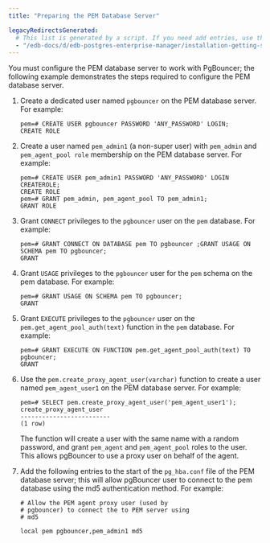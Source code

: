 ```yaml
---
title: "Preparing the PEM Database Server"

legacyRedirectsGenerated:
  # This list is generated by a script. If you need add entries, use the `legacyRedirects` key.
  - "/edb-docs/d/edb-postgres-enterprise-manager/installation-getting-started/pgbouncer-configuration-guide/8.0/preparing_the_pem_database_server.html"
---
```


You must configure the PEM database server to work with PgBouncer; the following example demonstrates the steps required to configure the PEM database server.

1.  Create a dedicated user named `pgbouncer` on the PEM database server. For example:

    ```text
    pem=# CREATE USER pgbouncer PASSWORD 'ANY_PASSWORD' LOGIN;
    CREATE ROLE
    ```

2.  Create a user named `pem_admin1` (a non-super user) with `pem_admin` and `pem_agent_pool role` membership on the PEM database server. For example:

    ```text
    pem=# CREATE USER pem_admin1 PASSWORD 'ANY_PASSWORD' LOGIN
    CREATEROLE;
    CREATE ROLE
    pem=# GRANT pem_admin, pem_agent_pool TO pem_admin1;
    GRANT ROLE
    ```

3.  Grant `CONNECT` privileges to the `pgbouncer` user on the `pem` database. For example:

    ```text
    pem=# GRANT CONNECT ON DATABASE pem TO pgbouncer ;GRANT USAGE ON
    SCHEMA pem TO pgbouncer;
    GRANT
    ```

4.  Grant `USAGE` privileges to the `pgbouncer` user for the `pem` schema on the pem database. For example:

    ```text
    pem=# GRANT USAGE ON SCHEMA pem TO pgbouncer;
    GRANT
    ```

5.  Grant `EXECUTE` privileges to the `pgbouncer` user on the `pem.get_agent_pool_auth(text)` function in the `pem` database. For example:

    ```text
    pem=# GRANT EXECUTE ON FUNCTION pem.get_agent_pool_auth(text) TO
    pgbouncer;
    GRANT
    ```

6.  Use the `pem.create_proxy_agent_user(varchar)` function to create a user named `pem_agent_user1` on the PEM database server. For example:

    ```text
    pem=# SELECT pem.create_proxy_agent_user('pem_agent_user1');
    create_proxy_agent_user
    -------------------------
    (1 row)
    ```

    The function will create a user with the same name with a random password, and grant `pem_agent` and `pem_agent_pool` roles to the user. This allows pgBouncer to use a proxy user on behalf of the agent.

7.  Add the following entries to the start of the `pg_hba.conf` file of the PEM database server; this will allow pgBouncer user to connect to the pem database using the md5 authentication method. For example:

    ```text
    # Allow the PEM agent proxy user (used by
    # pgbouncer) to connect the to PEM server using
    # md5

    local pem pgbouncer,pem_admin1 md5
    ```
